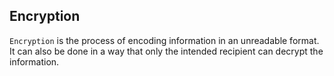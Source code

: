## Encryption

`Encryption` is the process of encoding information in an unreadable format. It can also be done in a way that only the intended recipient can decrypt the information.